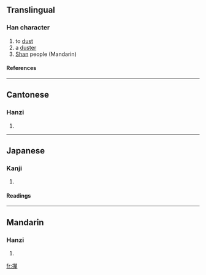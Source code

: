 {{see|掸}}
==Translingual==

===Han character===
{{Han char|rn=64|rad=手|as=12|sn=15|four=5605<sub>6</sub>|canj=手口口十 (QRRJ)}}
# to [[dust]]
# a [[duster]]
#[[Shan]] people (Mandarin)

====References====
{{Han ref|kx=0455.090|dkj=12725|dj=0804.150|hdz=31958.050|uh=64A3|ud=25763|bh=E5B8|bd=58808}}

----
==Cantonese==

===Hanzi===
{{yue-hanzi|jyut=|y=daan6, sin6}}
# {{defn|Cantonese}}

----
==Japanese==

===Kanji===
{{ja-kanji|grade=|rs=手12}}
# {{defn|Japanese}} 

====Readings====
{{ja-readings|on=[[たん]] (tan), [[だん]] (dan), [[せん]] (sen), [[ぜん]] (zen)|kun=[[もつ]] (motsu)}}

----
==Mandarin==

===Hanzi===
{{cmn-hanzi|sim=掸|pin=[[chán]] (chan2), [[dǎn]] (dan3), [[shàn]] (shan4)|wg=ch'an<sup>2</sup>, tan<sup>3</sup>, shan<sup>4</sup>}}
# {{defn|Mandarin}}

[[fr:撣]]